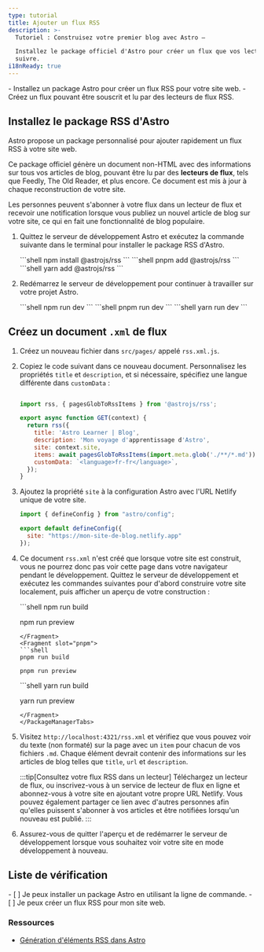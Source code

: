 ```yaml
---
type: tutorial
title: Ajouter un flux RSS
description: >-
  Tutoriel : Construisez votre premier blog avec Astro —

  Installez le package officiel d'Astro pour créer un flux que vos lecteurs peuvent
  suivre.
i18nReady: true
---
```




<PreCheck>
  - Installez un package Astro pour créer un flux RSS pour votre site web.
  - Créez un flux pouvant être souscrit et lu par des lecteurs de flux RSS.
</PreCheck>

## Installez le package RSS d'Astro

Astro propose un package personnalisé pour ajouter rapidement un flux RSS à votre site web.

Ce package officiel génère un document non-HTML avec des informations sur tous vos articles de blog, pouvant être lu par des **lecteurs de flux**, tels que Feedly, The Old Reader, et plus encore. Ce document est mis à jour à chaque reconstruction de votre site.

Les personnes peuvent s'abonner à votre flux dans un lecteur de flux et recevoir une notification lorsque vous publiez un nouvel article de blog sur votre site, ce qui en fait une fonctionnalité de blog populaire.

1. Quittez le serveur de développement Astro et exécutez la commande suivante dans le terminal pour installer le package RSS d'Astro.

    <PackageManagerTabs>
      <Fragment slot="npm">
      ```shell
      npm install @astrojs/rss
      ```
      </Fragment>
      <Fragment slot="pnpm">
      ```shell
      pnpm add @astrojs/rss
      ```
      </Fragment>
      <Fragment slot="yarn">
      ```shell
      yarn add @astrojs/rss
      ```
      </Fragment>
    </PackageManagerTabs>

2. Redémarrez le serveur de développement pour continuer à travailler sur votre projet Astro.

    <PackageManagerTabs>
      <Fragment slot="npm">
      ```shell
      npm run dev
      ```
      </Fragment>
      <Fragment slot="pnpm">
      ```shell
      pnpm run dev
      ```
      </Fragment>
      <Fragment slot="yarn">
      ```shell
      yarn run dev
      ```
      </Fragment>
    </PackageManagerTabs>

## Créez un document `.xml` de flux

1. Créez un nouveau fichier dans `src/pages/` appelé `rss.xml.js`.

2. Copiez le code suivant dans ce nouveau document. Personnalisez les propriétés `title` et `description`, et si nécessaire, spécifiez une langue différente dans `customData` :

    ```js title="src/pages/rss.xml.js"

    import rss, { pagesGlobToRssItems } from '@astrojs/rss';

    export async function GET(context) {
      return rss({
        title: 'Astro Learner | Blog',
        description: 'Mon voyage d'apprentissage d'Astro',
        site: context.site,
        items: await pagesGlobToRssItems(import.meta.glob('./**/*.md')),
        customData: `<language>fr-fr</language>`,
      });
    }
    ```

3. Ajoutez la propriété `site` à la configuration Astro avec l'URL Netlify unique de votre site.

    ```js title="astro.config.mjs" ins={4}
    import { defineConfig } from "astro/config";

    export default defineConfig({
      site: "https://mon-site-de-blog.netlify.app"
    });
    ```

4. Ce document `rss.xml` n'est créé que lorsque votre site est construit, vous ne pourrez donc pas voir cette page dans votre navigateur pendant le développement. Quittez le serveur de développement et exécutez les commandes suivantes pour d'abord construire votre site localement, puis afficher un aperçu de votre construction :

    <PackageManagerTabs>
      <Fragment slot="npm">
      ```shell
      npm run build

      npm run preview
      ```
      </Fragment>
      <Fragment slot="pnpm">
      ```shell
      pnpm run build

      pnpm run preview
      ```
      </Fragment>
      <Fragment slot="yarn">
      ```shell
      yarn run build

      yarn run preview
      ```
      </Fragment>
    </PackageManagerTabs>

5. Visitez `http://localhost:4321/rss.xml` et vérifiez que vous pouvez voir du texte (non formaté) sur la page avec un `item` pour chacun de vos fichiers `.md`. Chaque élément devrait contenir des informations sur les articles de blog telles que `title`, `url` et `description`.

    :::tip[Consultez votre flux RSS dans un lecteur]
    Téléchargez un lecteur de flux, ou inscrivez-vous à un service de lecteur de flux en ligne et abonnez-vous à votre site en ajoutant votre propre URL Netlify. Vous pouvez également partager ce lien avec d'autres personnes afin qu'elles puissent s'abonner à vos articles et être notifiées lorsqu'un nouveau est publié.
    :::

6. Assurez-vous de quitter l'aperçu et de redémarrer le serveur de développement lorsque vous souhaitez voir votre site en mode développement à nouveau.



<Box icon="check-list">

## Liste de vérification

<Checklist>
- [ ] Je peux installer un package Astro en utilisant la ligne de commande.
- [ ] Je peux créer un flux RSS pour mon site web.
</Checklist>
</Box>

### Ressources

- [Génération d'éléments RSS dans Astro](/fr/guides/rss/#utilisation-des-importations-globales)
